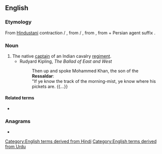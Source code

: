 ==English==

===Etymology===
From [[Hindustani]] contraction {{m|hi|रिसालदार}} / {{m|ur|رسالدار|tr=risāldār}}, from {{m|hi|रिसालादार}} / {{m|ur|رسالہ دار|tr=risāla-dār}}, from {{etyl|fa|en}} {{m|fa|رساله‌دار|tr=resāle-dār}}, from {{etyl|ar|en}} {{m|ar|رِسَالَة}} + Persian agent suffix {{m|fa|دار|tr=dār}}.

===Noun===
{{en-noun}}

# The native [[captain]] of an Indian cavalry [[regiment]].
#* Rudyard Kipling, ''The Ballad of East and West''
#*: Then up and spoke Mohammed Khan, the son of the '''Ressaldar''':<br>"If ye know the track of the morning-mist, ye know where his pickets are. {{...}}

====Related terms====
* {{l|en|ressala}}

===Anagrams===
* {{anagrams|en|lardarses|radarless}}

[[Category:English terms derived from Hindi]]
[[Category:English terms derived from Urdu]]